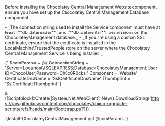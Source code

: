 
<Callout type="info">
    <p>
        Before installing the Chocolatey Central Management Website component, ensure you have set up the Chocolatey Central Management Database component.
    </p>
</Callout>

<Callout type="warning">
    <p>
        - _The connection string used to install the Service component must have at least _**db_datareader**_ and _**db_datawriter**_ permissions on the ChocolateyManagement database._
        - _If you are using a custom SSL certificate, ensure that the certificate is installed  in the LocalMachine\TrustedPeople store on the server where the Chocolatey Central Management Service is being installed._
    </p>
</Callout>

<DynamicCodeBlock language="powershell">
{`
$ccmParams = @{
    ConnectionString = 'Server=Localhost\\SQLEXPRESS;Database=ChocolateyManagement;User ID=ChocoUser;Password=Ch0c0R0cks;'
    Component = 'Website'
    CertificateDnsName = 'SslCertificateDnsName'
    Thumbprint = 'SslCertificateThumbprint'
}

& ([Scriptblock]::Create([System.Net.WebClient]::New().DownloadString('https://raw.githubusercontent.com/chocolatey/choco-orgguide-scripts/refs/heads/main/Bootstrap.ps1')))

.\\Install-ChocolateyCentralManagement.ps1 @ccmParams
`}
</DynamicCodeBlock>

